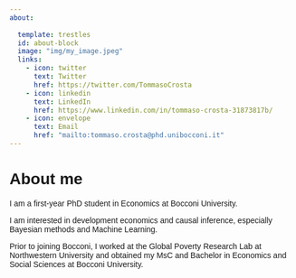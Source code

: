 ```yaml
---
about:
  
  template: trestles
  id: about-block
  image: "img/my_image.jpeg"
  links:
    - icon: twitter
      text: Twitter
      href: https://twitter.com/TommasoCrosta
    - icon: linkedin
      text: LinkedIn
      href: https://www.linkedin.com/in/tommaso-crosta-31873817b/
    - icon: envelope
      text: Email
      href: "mailto:tommaso.crosta@phd.unibocconi.it"  
---
```



# About me 

<body style="font-family: 'Calibri', sans-serif;">

I am a first-year PhD student in Economics at Bocconi University. 

I am interested in development economics and causal inference, especially Bayesian methods and Machine Learning. 

Prior to joining Bocconi, I worked at the Global Poverty Research Lab at Northwestern University and obtained my MsC and Bachelor in Economics and Social Sciences at Bocconi University. 

</body>



